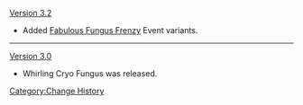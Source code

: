 [[Version 3.2]]
* Added [[Fabulous Fungus Frenzy]] Event variants.
----
[[Version 3.0]]
* Whirling Cryo Fungus was released.
<noinclude>[[Category:Change History]]</noinclude>